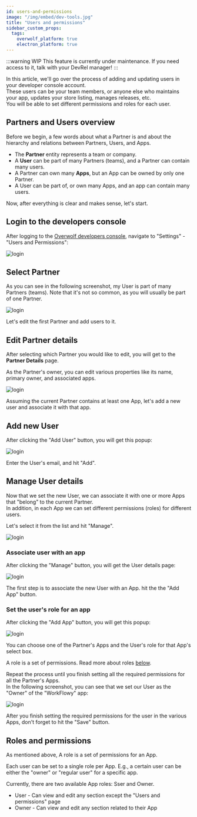 ```yaml
---
id: users-and-permissions
image: "/img/embed/dev-tools.jpg"
title: "Users and permissions"
sidebar_custom_props:
  tags:
    overwolf_platform: true
    electron_platform: true
---
```


:::warning WIP
This feature is currently under maintenance. If you need access to it, talk with your DevRel manager!
:::

In this article, we'll go over the process of adding and updating users in your developer console account.  
These users can be your team members, or anyone else who maintains your app, updates your store listing, manages releases, etc.  
You will be able to set different permissions and roles for each user.

## Partners and Users overview

Before we begin, a few words about what a Partner is and about the hierarchy and relations between Partners, Users, and Apps.

* The **Partner** entity represents a team or company.
* A **User** can be part of many Partners (teams), and a Partner can contain many users.
* A Partner can own many **Apps**, but an App can be owned by only one Partner.
* A User can be part of, or own many Apps, and an app can contain many users.

Now, after everything is clear and makes sense, let's start.

## Login to the developers console

After logging to the [Overwolf developers console](https://console.overwolf.com/), navigate to "Settings" - "Users and Permissions":

![login](/assets/tools/developers-console/users-and-permissions/login.png)

## Select Partner

As you can see in the following screenshot, my User is part of many Partners (teams). Note that it's not so common, as you will usually be part of one Partner.  

![login](/assets/tools/developers-console/users-and-permissions/partners-list.png)

Let's edit the first Partner and add users to it.

## Edit Partner details

After selecting which Partner you would like to edit, you will get to the **Partner Details** page.

As the Partner's owner, you can edit various properties like its name, primary owner, and associated apps. 

![login](/assets/tools/developers-console/users-and-permissions/partner-details.png)

Assuming the current Partner contains at least one App, let's add a new user and associate it with that app.

## Add new User

After clicking the "Add User" button, you will get this popup:

![login](/assets/tools/developers-console/users-and-permissions/add-user-popup.png)

Enter the User's email, and hit "Add". 

## Manage User details

Now that we set the new User, we can associate it with one or more Apps that "belong" to the current Partner.  
In addition, in each App we can set different permissions (roles) for different users.  

Let's select it from the list and hit "Manage".

![login](/assets/tools/developers-console/users-and-permissions/users-list.png)

### Associate user with an app

After clicking the "Manage" button, you will get the User details page:

![login](/assets/tools/developers-console/users-and-permissions/user-details.png)

The first step is to associate the new User with an App. hit the the "Add App" button.

### Set the user's role for an app

After clicking the "Add App" button, you will get this popup:

![login](/assets/tools/developers-console/users-and-permissions/add-app-popup.png)

You can choose one of the Partner's Apps and the User's role for that App's select box.  

A role is a set of permissions. Read more about roles [below](#roles-and-permissions). 

Repeat the process until you finish setting all the required permissions for all the Partner's Apps.  
In the following screenshot, you can see that we set our User as the "Owner" of the "WorkFlowy" app:     

![login](/assets/tools/developers-console/users-and-permissions/user-details-with-permissions.png)

After you finish setting the required permissions for the user in the various Apps, don't forget to hit the "Save" button.

## Roles and permissions

As mentioned above, A role is a set of permissions for an App.  

Each user can be set to a single role per App. E.g., a certain user can be either the "owner" or "regular user" for a specific app. 

Currently, there are two available App roles: Sser and Owner.

* User - Can view and edit any section except the "Users and permissions" page 
* Owner - Can view and edit any section related to their App
